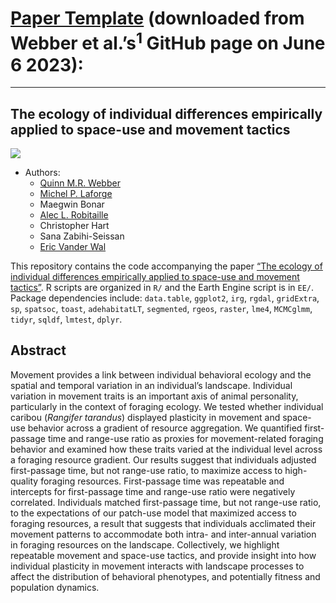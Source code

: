 # [Paper Template](https://github.com/wildlifeevoeco/MovingAcrossGradients) (downloaded from Webber et al.'s^1^ GitHub page on June 6 2023):

------------------------------------------------------------------------

## The ecology of individual differences empirically applied to space-use and movement tactics

[![](https://zenodo.org/badge/226946276.svg)](https://zenodo.org/badge/latestdoi/226946276)

-   Authors:
    -   [Quinn M.R. Webber](https://qwebber.weebly.com/)
    -   [Michel P. Laforge](https://mammalspatialecology.weebly.com/)
    -   Maegwin Bonar
    -   [Alec L. Robitaille](http://robitalec.ca)
    -   Christopher Hart
    -   Sana Zabihi-Seissan
    -   [Eric Vander Wal](http://weel.gitlab.io)

This repository contains the code accompanying the paper ["The ecology of individual differences empirically applied to space-use and movement tactics"](https://www.journals.uchicago.edu/doi/abs/10.1086/708721). R scripts are organized in `R/` and the Earth Engine script is in `EE/`. Package dependencies include: `data.table`, `ggplot2`, `irg`, `rgdal`, `gridExtra`, `sp`, `spatsoc`, `toast`, `adehabitatLT`, `segmented`, `rgeos`, `raster`, `lme4`, `MCMCglmm`, `tidyr`, `sqldf`, `lmtest`, `dplyr`.

## Abstract

Movement provides a link between individual behavioral ecology and the spatial and temporal variation in an individual's landscape. Individual variation in movement traits is an important axis of animal personality, particularly in the context of foraging ecology. We tested whether individual caribou (*Rangifer tarandus*) displayed plasticity in movement and space-use behavior across a gradient of resource aggregation. We quantified first-passage time and range-use ratio as proxies for movement-related foraging behavior and examined how these traits varied at the individual level across a foraging resource gradient. Our results suggest that individuals adjusted first-passage time, but not range-use ratio, to maximize access to high-quality foraging resources. First-passage time was repeatable and intercepts for first-passage time and range-use ratio were negatively correlated. Individuals matched first-passage time, but not range-use ratio, to the expectations of our patch-use model that maximized access to foraging resources, a result that suggests that individuals acclimated their movement patterns to accommodate both intra- and inter-annual variation in foraging resources on the landscape. Collectively, we highlight repeatable movement and space-use tactics, and provide insight into how individual plasticity in movement interacts with landscape processes to affect the distribution of behavioral phenotypes, and potentially fitness and population dynamics.
